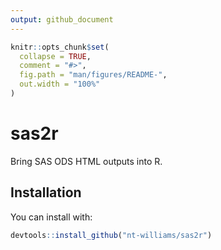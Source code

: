 ```yaml
---
output: github_document
---
```


<!-- README.md is generated from README.Rmd. Please edit that file -->

```r
knitr::opts_chunk$set(
  collapse = TRUE,
  comment = "#>",
  fig.path = "man/figures/README-",
  out.width = "100%"
)
```

# sas2r

Bring SAS ODS HTML outputs into R.

## Installation

You can install with:

``` r
devtools::install_github("nt-williams/sas2r")
```
